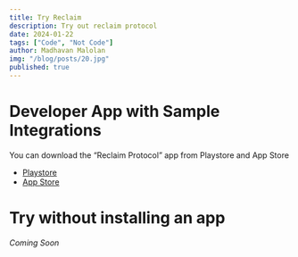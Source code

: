```yaml
---
title: Try Reclaim
description: Try out reclaim protocol
date: 2024-01-22
tags: ["Code", "Not Code"]
author: Madhavan Malolan
img: "/blog/posts/20.jpg"
published: true
---
```


# Developer App with Sample Integrations

You can download the “Reclaim Protocol” app from Playstore and App Store

- [Playstore](https://play.google.com/store/apps/details?id=com.reclaim.protocol)
- [App Store](https://apps.apple.com/in/app/reclaim-protocol/id6475267895)

# Try without installing an app

_Coming Soon_
